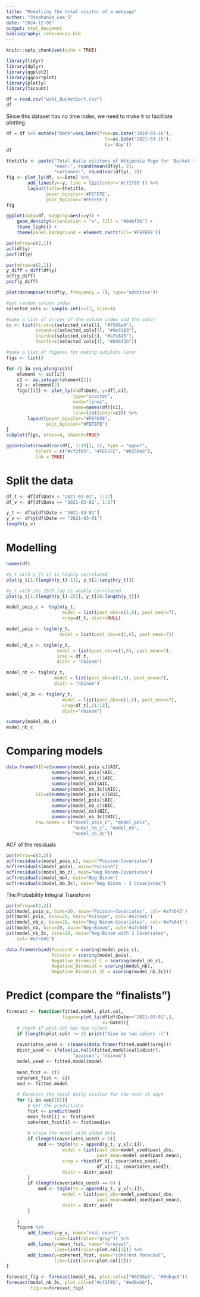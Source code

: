 ---
title: "Modelling the total visitor of a webpage"
author: "Stephanie_Lee_S"
date: "2024-12-06"
output: html_document
bibliography: references.bib
---

```{r setup, include=FALSE}
knitr::opts_chunk$set(echo = TRUE)
```

```{r}
library(tidyr)
library(dplyr)
library(ggplot2)
library(ggcorrplot)
library(plotly)
library(tscount)
```


```{r}
df = read.csv("wiki_BucketSort.csv")
df
```

Since this dataset has no time index, we need to make it to facilitate plotting.

```{r}
df = df %>% mutate("Date"=seq.Date(from=as.Date("2019-03-16"),
                                     to=as.Date("2021-03-15"),
                                     by='day'))
df
```

```{r}
thetitle <- paste("Total daily visitors of Wikipedia Page for 'Bucket Sort'\n", 
                  "mean:", round(mean(df$y), 2), 
                  "variance:", round(var(df$y), 2))
fig <- plot_ly(df, x=~Date) %>%
        add_lines(y=~y, line = list(color='#cf2f85')) %>%
        layout(title=thetitle,
               paper_bgcolor='#FEFEFE',
               plot_bgcolor='#FEFEFE')
fig
```

```{r}
ggplot(data=df, mapping=aes(x=y)) + 
    geom_density(orientation = "x", fill = "#046f3b") +
    theme_light() + 
    theme(panel.background = element_rect(fill='#FEFEFE'))
```

```{r fig.width=12, fig.height=8}
par(mfrow=c(2,1))
acf(df$y)
pacf(df$y)
```

```{r fig.width=12, fig.height=8}
par(mfrow=c(2,1))
y_diff = diff(df$y)
acf(y_diff)
pacf(y_diff)
```

```{r fig.width=12, fig.height=8}
plot(decompose(ts(df$y, frequency = 7), type="additive"))
```

```{r fig.width=12, fig.height=8}
#get random column index
selected_cols <- sample.int(n=17, size=4)

#make a list of arrays of the column index and the color
cc <- list(first=c(selected_cols[1], "#7566a9"),
           second=c(selected_cols[2], "#9e3383"),
           third=c(selected_cols[3], "#a7c645"),
           fourth=c(selected_cols[4], "#046f3b"))

#make a list of figures for making subplots later
figs <- list()

for (i in seq_along(cc)){
    element <- cc[[i]]
    c1 <- as.integer(element[1])
    c2 <- element[2]
    figs[[i]] <- plot_ly(x=df$Date, y=df[,c1],
                         type="scatter", 
                         mode="lines",
                         name=names(df)[c1],
                         line=list(color=c2)) %>%
        layout(paper_bgcolor="#FEFEFE",
               plot_bgcolor="#FEFEFE")
}
subplot(figs, nrows=4, shareX=TRUE)
```

```{r fig.width=10, fig.height=10}
ggcorrplot(round(cor(df[, 1:18]), 2), type = "upper",
           colors = c("#cf2f85", "#FEFEFE", "#0258a5"),
           lab = TRUE)
```

# Split the data

```{r}
df_t <- df[df$Date < "2021-03-01", 1:17]
df_v <- df[df$Date >= "2021-03-01", 1:17]

y_t <- df$y[df$Date < "2021-03-01"]
y_v <- df$y[df$Date >= "2021-03-01"]
length(y_v)
```

# Modelling

```{r}
names(df)
```

```{r}
#y_t with y_{t-1} is highly correlated
plot(y_t[1:(length(y_t)-1)], y_t[2:length(y_t)])

#y_t with its 25th lag is weakly correlated
plot(y_t[1:(length(y_t)-25)], y_t[26:length(y_t)])
```

```{r}
model_pois_c <- tsglm(y_t, 
                     model = list(past_obs=c(1,6), past_mean=7),
                     xreg=df_t, distr=NULL)

model_pois <- tsglm(y_t, 
                    model = list(past_obs=c(1,6), past_mean=7))

model_nb_c <- tsglm(y_t, 
                   model = list(past_obs=c(1,6), past_mean=7),
                   xreg = df_t,
                   distr = "nbinom")

model_nb <- tsglm(y_t, 
                  model = list(past_obs=c(1,6), past_mean=7), 
                  distr = "nbinom")

model_nb_3c <- tsglm(y_t, 
                     model = list(past_obs=c(1,6), past_mean=7),
                     xreg=df_t[,11:13], 
                     distr="nbinom")
```

```{r}
summary(model_nb_c)
model_nb_c
```

# Comparing models

```{r}
data.frame(AIC=c(summary(model_pois_c)$AIC,
                 summary(model_pois)$AIC,
                 summary(model_nb_c)$AIC,
                 summary(model_nb)$AIC,
                 summary(model_nb_3c)$AIC),
           BIC=c(summary(model_pois_c)$BIC,
                 summary(model_pois)$BIC,
                 summary(model_nb_c)$BIC,
                 summary(model_nb)$BIC,
                 summary(model_nb_3c)$BIC),
           row.names = c("model_pois_c", "model_pois",
                         "model_nb_c", "model_nb",
                         "model_nb_3c"))
```

ACF of the residuals

```{r acf_res, fig.width=12, fig.height=10}
par(mfrow=c(3,2))
acf(residuals(model_pois_c), main="Poisson-Covariates")
acf(residuals(model_pois), main="Poisson")
acf(residuals(model_nb_c), main="Neg Binom-Covariates")
acf(residuals(model_nb), main="Neg Binom")
acf(residuals(model_nb_3c), main="Neg Binom - 3 Covariates")
```

The Probability Integral Transform

```{r fig.width=12, fig.height=12}
par(mfrow=c(3,2))
pit(model_pois_c, bins=20, main="Poisson-Covariates", col='#a7c645')
pit(model_pois, bins=20, main="Poisson", col='#a7c645')
pit(model_nb_c, bins=20, main="Neg Binom-Covariates", col='#a7c645')
pit(model_nb, bins=20, main="Neg-Binom", col='#a7c645')
pit(model_nb_3c, bins=20, main="Neg-Binom with 3 Covariates", 
    col='#a7c645')
```

```{r}
data.frame(rbind(PoissonC = scoring(model_pois_c),
                 Poisson = scoring(model_pois),
                 Negative_Binomial_C = scoring(model_nb_c),
                 Negative_Binomial = scoring(model_nb),
                 Negative_Binomial_3C = scoring(model_nb_3c)))
```

# Predict (compare the "finalists")

```{r}
forecast <- function(fitted.model, plot.col,
                     figure=plot_ly(df[df$Date>="2021-03-01",], 
                                    x=~Date)){
    # check if plot.col has two colors
    if (length(plot.col) != 2) print("Give me two colors :(")
    
    covariates_used <- c(names(data.frame(fitted.model$xreg)))
    distr_used <- ifelse(is.null(fitted.model$call$distr),
                         "poisson", "nbinom")
    model_used <- fitted.model$model
    
    mean_fcst <- c()
    coherent_fcst <- c()
    mod <- fitted.model
    
    # forecast the total daily visitor for the next 15 days
    for (i in seq(15)){
        # get the predictions
        fcst <- predict(mod)
        mean_fcst[i] <- fcst$pred
        coherent_fcst[i] <- fcst$median
        
        # train the model with added data
        if (length(covariates_used) > 0){
            mod <- tsglm(ts = append(y_t, y_v[1:i]),
                     model = list(past_obs=model_used$past_obs,
                                  past_mean=model_used$past_mean),
                     xreg = rbind(df_t[, covariates_used], 
                                  df_v[1:i, covariates_used]),
                     distr = distr_used)
        }
        if (length(covariates_used) == 0) {
            mod <- tsglm(ts = append(y_t, y_v[1:i]),
                     model = list(past_obs=model_used$past_obs,
                                  past_mean=model_used$past_mean),
                     distr = distr_used)
        }
        
    }
    figure %>%
        add_lines(y=y_v, name="real count",
                  line=list(color="gray")) %>%
        add_lines(y=mean_fcst, name="forecast",
                  line=list(color=plot.col[1])) %>%
        add_lines(y=coherent_fcst, name="coherent forecast",
                  line=list(color=plot.col[2]))
}
```

```{r}
forecast_fig <- forecast(model_nb, plot.col=c("#0258a5", "#8dbae3"))
forecast(model_nb_3c, plot.col=c("#cf2f85", "#ed8ab6"), 
         figure=forecast_fig)
```

